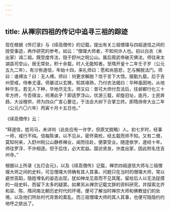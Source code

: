 ```yaml
---
---
---
```

title: 从禅宗四祖的传记中追寻三祖的踪迹
---




现在根据《传灯录》与《续高僧传》的记载，提出有关三祖僧璨与四祖道信之间的授受事迹，再作研究的参考。如云：“僧璨大师者，不知何许人也。初以白衣（未出家）谒二祖。既受度传法，隐于舒州之皖公山。属后周武帝破灭佛法，师往来太湖县司空山，居无常处，积十余载，时人无能知者。至隋开皇十二年壬子岁（公元五九二年），有沙弥道信，年始十四，来礼师曰：愿和尚慈悲，乞与解脱法门。师曰：谁缚汝？曰：无人缚。师曰：何更求解脱？信于言下大悟。服勤九载，后于吉州受戒，侍奉尤谨。师屡试以玄微，知其缘熟，乃付衣法偈曰：华种虽因地，从地种华生。若无人下种，华地尽无生。师又曰：昔可大师付吾法后，往邺都行化三十年方终，今吾得汝，何滞此乎？即适罗浮山，优游三载，却旋旧址，逾月，士民奔趋，大设檀供，师为四众广宣心要讫，于法会大树下合掌立终。即隋炀帝大业二年（公元六〇六年）丙寅十月十五日也。”

《续高僧传》云：

“释道信，姓司马，未详何（此处应有一许字，但原文脱略）人。初七岁时，经事一师，戒行不纯。信每陈谏，以不见从，密怀斋检，经五载而师不知。又有二僧，莫知何来，入舒州皖公山静修禅业，闻而往赴，便蒙受业。随逐依学，遂经十年。师往罗浮，不许相逐。但于后住，必大宏益。国访贤良，许度出家，因此附名住吉州寺。”

根据以上所录《五灯会元》，以及《续高僧传》记载，禅宗四祖道信大师与三祖僧璨大师之间的史料，可见僧璨大师确有其人其事。问题只在当时的僧璨大师，常以避世高蹈，隐姓埋名的姿态出现，犹如神龙见首而不见其尾，留给后人以无法捉摸的一段史料，而留下太多的疑窦。如果另从禅宗记载文辞的资料研究，并探索北齐和梁、陈、隋间南北朝历史时代的环境，便可了解当时禅宗大师和佛教徒们的处境，以及他们所处时代背景的紊乱。而三祖僧璨大师的其人其事，也便可隐隐约约地呼之欲出了。
